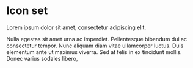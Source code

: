 
<Meta title="Visual/Icons" />

# Icon set

Lorem ipsum dolor sit amet, consectetur adipiscing elit.


Nulla egestas sit amet urna ac imperdiet. Pellentesque bibendum dui ac consectetur tempor. Nunc aliquam diam vitae ullamcorper luctus. Duis elementum ante ut maximus viverra. Sed at felis in ex tincidunt mollis. Donec varius sodales libero,


<IconGallery>
  <IconItem name="add"><ExampleIcon icon="add" /></IconItem>
</IconGallery>

